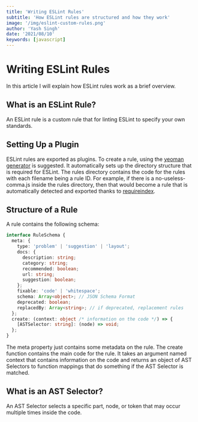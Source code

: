 ```yaml
---
title: 'Writing ESLint Rules'
subtitle: 'How ESLint rules are structured and how they work'
image: '/img/eslint-custom-rules.png'
author: 'Yash Singh'
date: '2021/08/10'
keywords: [javascript]
---
```


# Writing ESLint Rules

In this article I will explain how ESLint rules work as a brief overview.

## What is an ESLint Rule?

An ESLint rule is a custom rule that for linting ESLint to specify your own standards.

## Setting Up a Plugin

ESLint rules are exported as plugins. To create a rule, using
the [yeoman generator](https://www.npmjs.com/package/generator-eslint) is suggested.
It automatically sets up the directory structure that is required for ESLint. The
rules directory contains the code for the rules with each filename being a rule ID.
For example, if there is a no-useless-comma.js inside the rules directory, then
that would become a rule that is automatically detected and exported thanks to
[requireindex](https://www.npmjs.com/package/requireindex).

## Structure of a Rule

A rule contains the following schema:

```ts showLineNumbers
interface RuleSchema {
  meta: {
    type: 'problem' | 'suggestion' | 'layout';
    docs: {
      description: string;
      category: string;
      recommended: boolean;
      url: string;
      suggestion: boolean;
    };
    fixable: 'code' | 'whitespace';
    schema: Array<object>; // JSON Schema Format
    deprecated: boolean;
    replacedBy: Array<string>; // if deprecated, replacement rules
  };
  create: (context: object /* information on the code */) => {
    [ASTSelector: string]: (node) => void;
  };
}
```

The meta property just contains some metadata on the rule. The create function
contains the main code for the rule. It takes an argument named context that
contains information on the code and returns an object of AST Selectors to
function mappings that do something if the AST Selector is matched.

## What is an AST Selector?

An AST Selector selects a specific part, node, or token that may occur multiple
times inside the code.
